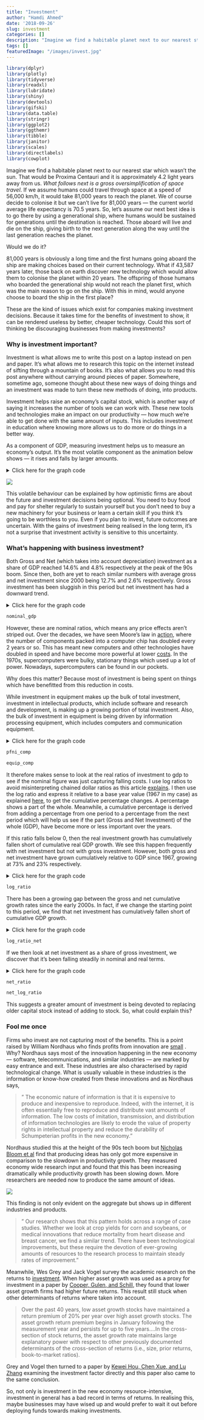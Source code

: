 ```yaml
---
title: "Investment"
author: "Hamdi Ahmed"
date: '2018-09-26'
slug: investment
categories: []
description: "Imagine we find a habitable planet next to our nearest star which wasn’t the sun. That would be Proxima Centauri and it is approximately 4.2 light years away from us[...] "
tags: []
featuredImage: "/images/invest.jpg"
---
```




``` r

library(dplyr)
library(plotly)
library(tidyverse)
library(readxl)
library(lubridate)
library(shiny)
library(devtools)
library(gifski)
library(data.table)
library(stringr)
library(ggplot2)
library(ggthemr)
library(tibble)
library(janitor)
library(scales)
library(directlabels)
library(cowplot)

```

Imagine we find a habitable planet next to our nearest star which wasn’t the sun. That would be Proxima Centauri and it is approximately 4.2 light years away from us. *What follows next is a gross oversimplification of space travel*. If we assume humans could travel through space at a speed of 56,000 km/h, it would take 81,000 years to reach the planet. We of course decide to colonise it but we can’t live for 81,000 years — the current world average life expectancy is 70.5 years. So, let’s assume our next best idea is to go there by using a generational ship, where humans would be sustained for generations until the destination is reached. Those aboard will live and die on the ship, giving birth to the next generation along the way until the last generation reaches the planet. 

Would we do it? 

81,000 years is obviously a long time and the first humans going aboard the ship are making choices based on their current technology. What if 43,587 years later, those back on earth discover new technology which would allow them to colonise the planet within 20 years. The offspring of those humans who boarded the generational ship would not reach the planet first, which was the main reason to go on the ship. With this in mind, would anyone choose to board the ship in the first place?

These are the kind of issues which exist for companies making investment decisions. Because it takes time for the benefits of investment to show, it can be rendered useless by better, cheaper technology. Could this sort of thinking be discouraging businesses from making investments?

### **Why is investment important?**

Investment is what allows me to write this post on a laptop instead on pen and paper. It’s what allows me to research this topic on the internet instead of sifting through a mountain of books. It’s also what allows you to read this post anywhere without carrying around pieces of paper. Somewhere, sometime ago, someone thought about these new ways of doing things and an investment was made to turn these new methods of doing, into products.

Investment helps raise an economy’s capital stock, which is another way of saying it increases the number of tools we can work with. These new tools and technologies make an impact on our productivity — how much we’re able to get done with the same amount of inputs. This includes investment in education where knowing more allows us to do more or do things in a better way.

As a component of GDP, measuring investment helps us to measure an economy’s output. It’s the most volatile component as the animation below shows — it rises and falls by larger amounts.

<details>
<summary>Click here for the graph code</summary>
<p>
```r
mydir <- "C:/Users/Hamdi/Desktop"

volatile2 <-read_excel("volatility2.xlsx")

colnames(volatile2)[1]<-"cycle"

volatile2$year<-substr(volatile2$cycle,1,4)

volatile2$month<-as.numeric(substr(volatile2$cycle,7,7))*3

volatile2$date<-as.Date(ISOdate(volatile2$year,volatile2$month,1))

colnames(volatile2)[2]<-"Investment"
colnames(volatile2)[3]<-"Consumption"
colnames(volatile2)[4]<-"Government Expenditure"


volatile2 %>% select(-cycle,-year,-month) %>% 
  gather(indicator,percent,-date) ->volatile.df

mycap1<-"Source: https://fredblog.stlouisfed.org/2015/08/gdp-components-volatility/"


blist<-c("Investment","Consumption","Government Expenditure")

volatile.dt2<-data.table(volatile.df)[year(date)>1970 & indicator %in% blist,]

xlist<-unique(volatile.dt2[year(date)>1979]$date)

M<-length(xlist)



ggthemr("fresh")

volatile.plot<-function(i=1){
  ggplot(data=volatile.dt2[year(date)>1979 & 
                             date<=xlist[i] &
                             indicator %in% blist],
         aes(x=date,y=percent,color=indicator,linetype=indicator,label=indicator))+
    scale_color_manual(values=c("#000000", "#009E73", "#D55E00"))+
    geom_line(size=1.1)+
    scale_x_date(breaks=seq(xlist[1],xlist[M]+years(1),"5 year"),
                 date_labels="%Y",limits=c(xlist[1],xlist[M]+years(1)))+ 
    geom_hline(yintercept=0,linetype=2)+
    scale_y_continuous(breaks=seq(-30,45,5),limits=c(-35,40))+
    geom_text(data=volatile.dt2[date==xlist[i] &
                                  indicator %in% blist],
              hjust=0,nudge_x=30,size=2.5)+
    theme(legend.position="bottom",
          legend.title = element_blank(),
          plot.caption=element_text(hjust=0,size=9),
          plot.subtitle=element_text(face="italic"))+
    labs(x="",y="",title="Percentage Change from Year Ago",
         caption=mycap1) 
}




volatile.plot(M) 



files = list.files(
  'content/', '[.](Rmd)$', full.names = TRUE,
  recursive = TRUE
)


for(f in files){
  x <- readLines(f)
  y <- gsub( '\\{\\{ site.url\\}\\}', "../../../..", x )
  cat(y, file=f, sep="\n")}


gif_file <- save_gif({for (i in seq(1,M)){  
  g<- volatile.plot(i)
  print(g)
  print(paste(i,"out of",M))
}
  for (ii in 1:20){
    print(g)
    print(paste(ii,"out of",20))
  }
}, gif_file = paste0(mydir,"/volatile3.gif"), width = 1200, height = 800, res = 144, delay=1/10)
utils::browseURL(gif_file)
```
</p>
</details>

![](/images/volatile3.gif) 


This volatile behaviour can be explained by how optimistic firms are about the future and investment decisions being optional. You need to buy food and pay for shelter regularly to sustain yourself but you don’t need to buy a new machinery for your business or learn a certain skill if you think it’s going to be worthless to you. Even if you plan to invest, future outcomes are uncertain. With the gains of investment being realised in the long term, it’s not a surprise that investment activity is sensitive to this uncertainty.

### **What's happening with business investment?**

Both Gross and Net (which takes into account depreciation) investment as a share of GDP reached 14.6% and 4.8% respectively at the peak of the 90s boom. Since then, both are yet to reach similar numbers with average gross and net investment since 2000 being 12.7% and 2.6% respectively. Gross investment has been sluggish in this period but net investment has had a downward trend.

<details>
<summary>Click here for the graph code</summary>
<p>
``` r
fixed <- read.csv("fixed_investment.csv")

fixed <- fixed %>% 
  select(date, pfni_gdp, net_gdp)

colnames(fixed)[2]<-"Gross"
colnames(fixed)[3]<-"Net"

fixed.df <- fixed %>% 
  gather(indicator, percent, -date)

ggthemr("fresh")

darken_swatch(0.2)

windowsFonts(SansSerif=windowsFont("Microsoft Sans Serif Regular"))

xmarg = margin(10,15,0,0)
ymarg = margin(5,5,0,0)

capt = "Source: BEA. Gross investment is private nonresidential fixed investment. Net is gross minus depreciation"

title = "Gross and Net Investment as a Percentage of GDP"

mytheme <- theme(legend.position = "bottom",
                 legend.title = element_blank(),
                 plot.caption=element_text(hjust=0,size=9),
                 plot.title = element_text(hjust=0.5, size=16),
                 axis.title.y = element_text(margin = ymarg, size = 12, face = "bold"),
                 axis.title.x = element_text(margin = xmarg, size = 12, face = "bold"),
                 axis.text.x = element_text(size=10),
                 axis.text.y = element_text(size=10)) 


nominal_gdp <- ggplot(fixed.df, aes(x =date, y = percent, color = indicator, label = indicator)) +
  scale_color_manual(values=c("#0072B2", "#D55E00")) +
  geom_line(size = 1) +
  ylim(0, 16) +
  scale_x_continuous(breaks=seq(1967, 2017, 5))+
  ggtitle(title) +
  mytheme +
  labs(x = "Date", y = "Percent of GDP", caption = capt)

```
</p>
</details>

```r

nominal_gdp
```

However, these are nominal ratios, which means any price effects aren’t striped out. Over the decades, we have seen Moore’s law in <a href="https://en.wikipedia.org/wiki/Moore%27s_law" target="_blank">action</a>, where the number of components packed into a computer chip has doubled every 2 years or so. This has meant new computers and other technologies have doubled in speed and have become more powerful at lower <a href="https://www.washingtonpost.com/opinions/the-power-of-moores-law/2015/04/19/f1806c98-e6b6-11e4-9a6a-c1ab95a0600b_story.html?utm_term=.67a8c53ba071" target="_blank">costs</a>. In the 1970s, supercomputers were bulky, stationary things which used up a lot of power. Nowadays, supercomputers can be found in our pockets.

Why does this matter? Because most of investment is being spent on things which have benefitted from this reduction in costs.

While investment in equipment makes up the bulk of total investment, investment in intellectual products, which include software and research and development, is making up a growing portion of total investment. Also, the bulk of investment in equipment is being driven by information processing equipment, which includes computers and communication equipment. 

<details>
<summary>Click here for the graph code</summary>
<p>
``` r

fixed <- read.csv("fixed_investment.csv")

fixed %>% 
  mutate(equip_total = (equipment/pfni)*100) -> fixed

fixed %>% 
  mutate(struct_total = (structure/pfni)*100) -> fixed

fixed %>% 
  mutate(intellect_total = (intellectual/pfni)*100) -> fixed

fixed.df <- fixed %>% 
  select(date, equip_total, struct_total, intellect_total)

colnames(fixed.df)[2]<-"Equipment"
colnames(fixed.df)[3]<-"Structure"
colnames(fixed.df)[4]<-"Intellectual"

fixed.df <- fixed.df %>% 
  gather(indicator, percent, -date)

fixed.df2 <- fixed %>% 
  select(date, info_equip, industrial_equip, transportation_equip, other_equip)

colnames(fixed.df2)[2]<-"Information"
colnames(fixed.df2)[3]<-"Industrial"
colnames(fixed.df2)[4]<-"Tranportation"
colnames(fixed.df2)[5]<-"Other"

fixed.df2 <- fixed.df2 %>% 
  gather(indicator, percent, -date)

ggthemr("fresh")

darken_swatch(0.2)

windowsFonts(SansSerif=windowsFont("Microsoft Sans Serif Regular"))

xmarg = margin(10,15,0,0)
ymarg = margin(5,5,0,0)

capt = "Source: BEA"

title = "Equipment, Structure and Intellectual Investment 
as a Percentage of Gross Investment"

mytheme <- theme(legend.position = "bottom",
                 legend.title = element_blank(),
                 plot.caption=element_text(hjust=0,size=9),
                 plot.title = element_text(hjust=0.5, size=16),
                 axis.title.y = element_text(margin = ymarg, size = 12, face = "bold"),
                 axis.title.x = element_text(margin = xmarg, size = 12, face = "bold"),
                 axis.text.x = element_text(size=10),
                 axis.text.y = element_text(size=10))

pfni_comp <- ggplot(fixed.df, aes(x =date, y = percent, color = indicator)) +
  scale_color_manual(values=c("#009E73", "#F0E442", "#0072B2")) +
  geom_line(size = 1) +
  labs(x = "Date", y = "Percent", caption = capt) +
  ylim(0, 70) +
  scale_x_continuous(breaks=seq(1967, 2017, 5))+
  ggtitle(title) +
  mytheme

equip_comp <- ggplot(fixed.df2, aes(x =date, y = percent, color = indicator)) +
  scale_color_manual(values=c("#000000", "#56B4E9", "#D55E00", "#CC79A7")) +
  geom_line(size = 1)  +
  ylim(5, 45) +
  scale_x_continuous(breaks=seq(1967, 2017, 5))+
  ggtitle("Information, Industrial, Tranportation and Other 
  as a Percentage of Total Investment in Equipment") +
  mytheme +
  labs(x = "Date", y = "Percent", caption = capt)

```
</p>
</details>

```r

pfni_comp
```

```r

equip_comp
```


It therefore makes sense to look at the real ratios of investment to gdp to see if the nominal figure was just capturing falling costs. I use log ratios to avoid misinterpreting chained dollar ratios as this article <a href="http://econbrowser.com/archives/2018/03/assessing-trends-in-real-shares" target="_blank">explains</a>. I then use the log ratio and express it relative to a base year value (1967 in my case) as explained <a href="http://econbrowser.com/archives/2015/08/to-log-or-not-to-log-part-iii" target="_blank">here</a>, to get the cumulative percentage changes. A percentage shows a part of the whole. Meanwhile, a cumulative percentage is derived from adding a percentage from one period to a percentage from the next period which will help us see if the part (Gross and Net Investment) of the whole (GDP), have become more or less important over the years. 

If this ratio falls below 0, then the real investment growth has cumulatively fallen short of cumulative real GDP growth. We see this happen frequently with net investment but not with gross investment. However, both gross and net investment have grown cumulatively relative to GDP since 1967, growing at 73% and 23% respectively.

<details>
<summary>Click here for the graph code</summary>
<p>
``` r

fixed <- read.csv("fixed_investment.csv")

fixed <- fixed %>% 
  select(date, real_pfni, real_net, real_gdp)

fixed <- fixed %>% 
  mutate(pfni_ratio = (log(real_pfni/real_pfni[date == "1967"]) - 
                         log(real_gdp/real_gdp[date == "1967"])),
         net_ratio = (log(real_net/real_net[date == "1967"]) - 
                        log(real_gdp/real_gdp[date == "1967"])))

fixed_ratio <- fixed %>% 
  select(date, pfni_ratio, net_ratio)

colnames(fixed_ratio)[2]<-"Log ratio Gross Investment"
colnames(fixed_ratio)[3]<-"Log ratio Net Ivestment"

fixed.df <- fixed_ratio %>% 
  gather(indicator, percent, -date)


ggthemr("fresh")

darken_swatch(0.2)

windowsFonts(SansSerif=windowsFont("Microsoft Sans Serif Regular"))

xmarg = margin(10,15,0,0)
ymarg = margin(5,5,0,0)

capt = "Log ratio of real gross and net investment to real GDP (Chained 2012 Dollars), normalized to 1967=0. Gross investment is private nonresidential fixed investment. Net is gross minus depreciation. Source: BEA and author's calculations"

capt<-str_wrap(capt,width=80)

title = "Log Ratio of Gross and Net Investment"

mytheme <- theme(legend.position = "bottom",
                 legend.title = element_blank(),
                 plot.caption=element_text(hjust=0,size=9),
                 plot.title = element_text(hjust=0.5, size=16),
                 axis.title.y = element_text(margin = ymarg, size = 12, face = "bold"),
                 axis.title.x = element_text(margin = xmarg, size = 12, face = "bold"),
                 axis.text.x = element_text(size=10),
                 axis.text.y = element_text(size=10)) 


log_ratio <- ggplot(fixed.df, aes(x =date, y = percent, color = indicator, label = indicator)) +
  scale_color_manual(values=c("#0072B2", "#D55E00")) +
  geom_line(size = 1) +
  geom_hline(yintercept=0, linetype="dashed", 
                color = "black", size=0.7) +
  ylim(-1.5, 1) +
  scale_x_continuous(breaks=seq(1967, 2017, 5))+
  ggtitle(title) +
  mytheme + 
  labs(x = "Date", y = "Log Ratio", caption = capt)

```
</p>
</details>


```r

log_ratio

```

There has been a growing gap between the gross and net cumulative growth rates since the early 2000s. In fact, if we change the starting point to this period, we find that net investment has cumulatively fallen short of cumulative GDP growth.

<details>
<summary>Click here for the graph code</summary>
<p>
``` r


fixed <- read.csv("fixed_investment.csv")

fixed <- fixed %>% 
  select(date, real_net, real_gdp)

fixed$date <- as.Date(ISOdate(fixed$date, 1, 1))

fixed <- fixed %>% 
  filter(date >= "2000-01-01")


fixed <- fixed %>% 
  mutate(net_ratio = (log(real_net/real_net[date == "2000-01-01"])-
                      log(real_gdp/real_gdp[date == "2000-01-01"])))


fixed_ratio <- fixed %>% 
  select(date, net_ratio)

colnames(fixed_ratio)[2]<-"net_ratio"



ggthemr("fresh")

darken_swatch(0.2)

windowsFonts(SansSerif=windowsFont("Microsoft Sans Serif Regular"))

xmarg = margin(10,15,0,0)
ymarg = margin(5,5,0,0)

capt = "Log ratio of net investment to real GDP (Chained 2012 Dollars), normalized to 2000=0. Gross investment is private nonresidential fixed investment. Net is gross minus depreciation. Source: BEA and author's calculations"

title = "Log Ratio of Real Net Investment Normalized to 2000"

mytheme <- theme(legend.position = "bottom",
                 legend.title = element_blank(),
                 plot.caption=element_text(hjust=0,size=9),
                 plot.title = element_text(hjust=0.5, size=16),
                 axis.title.y = element_text(margin = ymarg, size = 12, face = "bold"),
                 axis.title.x = element_text(margin = xmarg, size = 12, face = "bold"),
                 axis.text.x = element_text(size=10),
                 axis.text.y = element_text(size=10))





log_ratio_net <- ggplot(fixed_ratio, aes(x =date, y = net_ratio)) +
  scale_color_manual(values=c("#D55E00")) +
  geom_line(size = 1) +
  ggtitle(title) +
  mytheme +
  labs(x = "Date", y = "Net Log Ratio", caption = capt)

```
</p>
</details>


```r

log_ratio_net

```

If we then look at net investment as a share of gross investment, we discover that it’s been falling steadily in nominal and real terms.

<details>
<summary>Click here for the graph code</summary>
<p>
``` r

fixed <- read.csv("fixed_investment.csv")

fixed <- fixed %>% 
  select(date, net_pfni)

colnames(fixed)[2]<-"Net Investment as Ratio of Gross Investment"

fixed.df <- fixed %>% 
  gather(indicator, percent, -date)

fixed2 <- read.csv("fixed_investment.csv")

fixed2 <- fixed2 %>% 
  select(date, net_pfni_ratio)

colnames(fixed2)[2]<-"Log Net Investment as Ratio of Log Gross Investment"

fixed2.df <- fixed2 %>% 
  gather(indicator, percent, -date)

ggthemr("fresh")

darken_swatch(0.2)

windowsFonts(SansSerif=windowsFont("Microsoft Sans Serif Regular"))

xmarg = margin(10,15,0,0)
ymarg = margin(5,5,0,0)

capt = "Source: BEA. Gross investment is private nonresidential fixed investment. Net is gross minus depreciation"

capt2 = "Log ratio of real net investment to real gross investment (Chained 2012 Dollars). Gross investment is private nonresidential fixed investment. Net is gross minus depreciation. Source: BEA and author's calculations"

title = "Net Investment as a Percentage of 
        Gross Investment"

mytheme <- theme(legend.position = "none",
                 legend.title = element_blank(),
                 plot.caption=element_text(hjust=0,size=9),
                 plot.title = element_text(hjust=0.5, size=16),
                 axis.title.y = element_text(margin = ymarg, size = 12, face = "bold"),
                 axis.title.x = element_text(margin = xmarg, size = 12, face = "bold"),
                 axis.text.x = element_text(size=10),
                 axis.text.y = element_text(size=10)) 


net_ratio <- ggplot(fixed.df, aes(x =date, y = percent, color = indicator, label = indicator)) +
  scale_color_manual(values=c("#0072B2")) +
  geom_line(size = 1) +
  labs(x = "Date", y = "Net Ratio", caption = capt) +
  ylim(5, 45) +
  scale_x_continuous(breaks=seq(1967, 2017, 5))+
  ggtitle(title) +
  mytheme

net_ratio

net_log_ratio <- ggplot(fixed2.df, aes(x =date, y = percent, color = indicator, label = indicator)) +
  scale_color_manual(values=c("#D55E00")) +
  geom_line(size = 1) +
  ylim(-3, -1) +
  scale_x_continuous(breaks=seq(1967, 2017, 5))+
  ggtitle("Log Ratio of Net investment to 
          Gross Investment") +
  mytheme +
  labs(x = "Date", y = "Net Log Ratio", caption = capt2)

```
</p>
</details>


```r

net_ratio
```

```r

net_log_ratio
```

This suggests a greater amount of investment is being devoted to replacing older capital stock instead of adding to stock. So, what could explain this?

### **Fool me once**

Firms who invest are not capturing most of the benefits. This is a point raised by William Nordhaus who finds profits from innovation are <a href="https://papers.ssrn.com/sol3/papers.cfm?abstract_id=820309" target="_blank">small</a> . Why? Nordhaus says most of the innovation happening in the new economy — software, telecommunications, and similar industries — are marked by easy entrance and exit. These industries are also characterised by rapid technological change. What is usually valuable in these industries is the information or know-how created from these innovations and as Nordhaus says,

>" The economic nature of information is that it is expensive to produce and inexpensive to reproduce. Indeed, with the internet, it is often essentially free to reproduce and distribute vast amounts of information. The low costs of imitation, transmission, and distribution of information technologies are likely to erode the value of property rights in intellectual property and reduce the durability of Schumpeterian profits in the new economy."

Nordhaus studied this at the height of the 90s tech boom but <a href="https://voxeu.org/article/ideas-aren-t-running-out-they-are-getting-more-expensive-find" target="_blank">Nicholas Bloom et al</a> find that producing ideas has only got more expensive in comparison to the slowdown in productivity growth. They measured economy wide research input and found that this has been increasing dramatically while productivity growth has been slowing down. More researchers are needed now to produce the same amount of ideas.

![](/images/expensive.png)

This finding is not only evident on the aggregate but shows up in different industries and products.

>" Our research shows that this pattern holds across a range of case studies. Whether we look at crop yields for corn and soybeans, or medical innovations that reduce mortality from heart disease and breast cancer, we find a similar trend. There have been technological improvements, but these require the devotion of ever-growing amounts of resources to the research process to maintain steady rates of improvement."

Meanwhile, Wes Grey and Jack Vogel survey the academic research on the returns to <a href="https://alphaarchitect.com/2018/03/20/buybacks-viewed-through-an-alternative-lens-investment/" target="_blank">investment</a>. When higher asset growth was used as a proxy for investment in a paper by <a href="https://papers.ssrn.com/sol3/papers.cfm?abstract_id=1335524&" target="_blank">Cooper, Gulen, and Schill</a>, they found that lower asset growth firms had higher future returns. This result still stuck when other determinants of returns where taken into account.

> Over the past 40 years, low asset growth stocks have maintained a return premium of 20% per year over high asset growth stocks. The asset growth return premium begins in January following the measurement year and persists for up to five years....In the cross-section of stock returns, the asset growth rate maintains large explanatory power with respect to other previously documented determinants of the cross-section of returns (i.e., size, prior returns, book-to-market ratios).

Grey and Vogel then turned to a paper by <a href="http://theinvestmentcapm.com/HouXueZhang2015RFS.pdf" target="_blank">Kewei Hou, Chen Xue, and Lu Zhang</a> examining the investment factor directly and this paper also came to the same conclusion. 

So, not only is investment in the new economy resource-intensive, investment in general has a bad record in terms of returns. In realising this, maybe businesses may have wised up and would prefer to wait it out before deploying funds towards making investments.
















